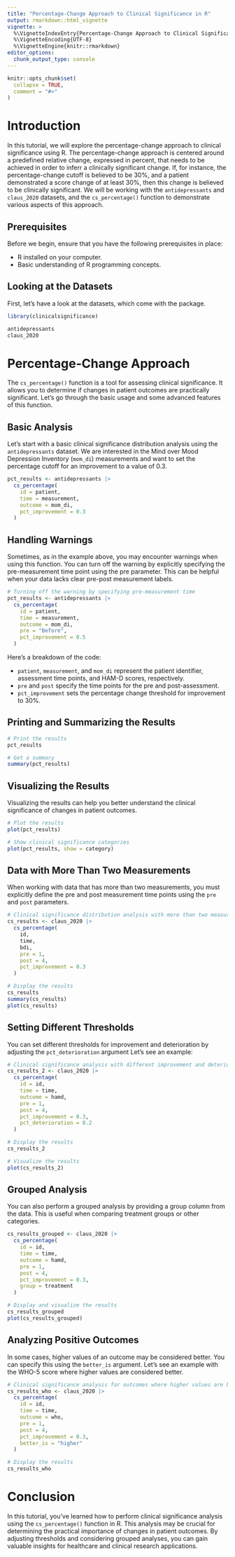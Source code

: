 ```yaml
---
title: "Percentage-Change Approach to Clinical Significance in R"
output: rmarkdown::html_vignette
vignette: >
  %\VignetteIndexEntry{Percentage-Change Approach to Clinical Significance in R}
  %\VignetteEncoding{UTF-8}
  %\VignetteEngine{knitr::rmarkdown}
editor_options: 
  chunk_output_type: console
---
```


```r
knitr::opts_chunk$set(
  collapse = TRUE,
  comment = "#>"
)
```

# Introduction
In this tutorial, we will explore the percentage-change approach to clinical significance using R. The percentage-change approach is centered around a predefined relative change, expressed in percent, that needs to be achieved in order to inferr a clinically significant change. If, for instance, the percentage-change cutoff is believed to be 30%, and a patient demonstrated a score change of at least 30%, then this change is believed to be clinically significant. We will be working with the `antidepressants` and `claus_2020` datasets, and the `cs_percentage()` function to demonstrate various aspects of this approach.


## Prerequisites
Before we begin, ensure that you have the following prerequisites in place:

- R installed on your computer.
- Basic understanding of R programming concepts.


## Looking at the Datasets
First, let's have a look at the datasets, which come with the package.

```r
library(clinicalsignificance)

antidepressants
claus_2020
```


# Percentage-Change Approach
The `cs_percentage()` function is a tool for assessing clinical significance. It allows you to determine if changes in patient outcomes are practically significant. Let's go through the basic usage and some advanced features of this function.


## Basic Analysis
Let's start with a basic clinical significance distribution analysis using the `antidepressants` dataset. We are interested in the Mind over Mood Depression Inventory (`mom_di`) measurements and want to set the percentage cutoff for an improvement to a value of 0.3.
```r
pct_results <- antidepressants |> 
  cs_percentage(
    id = patient,
    time = measurement,
    outcome = mom_di,
    pct_improvement = 0.3
  )
```


## Handling Warnings
Sometimes, as in the example above, you may encounter warnings when using this function. You can turn off the warning by explicitly specifying the pre-measurement time point using the pre parameter. This can be helpful when your data lacks clear pre-post measurement labels.


```r
# Turning off the warning by specifying pre-measurement time
pct_results <- antidepressants |>
  cs_percentage(
    id = patient,
    time = measurement,
    outcome = mom_di,
    pre = "Before",
    pct_improvement = 0.5
  )
```

Here's a breakdown of the code:

- `patient`, `measurement`, and `mom_di` represent the patient identifier, assessment time points, and HAM-D scores, respectively.
- `pre` and `post` specify the time points for the pre and post-assessment.
- `pct_improvement` sets the percentage change threshold for improvement to 30%.


## Printing and Summarizing the Results
```r
# Print the results
pct_results

# Get a summary
summary(pct_results)
```


## Visualizing the Results
Visualizing the results can help you better understand the clinical significance of changes in patient outcomes.
```r
# Plot the results
plot(pct_results)

# Show clinical significance categories
plot(pct_results, show = category)
```


## Data with More Than Two Measurements
When working with data that has more than two measurements, you must explicitly define the pre and post measurement time points using the `pre` and `post` parameters.

```r
# Clinical significance distribution analysis with more than two measurements
cs_results <- claus_2020 |>
  cs_percentage(
    id,
    time,
    bdi,
    pre = 1,
    post = 4,
    pct_improvement = 0.3
  )

# Display the results
cs_results
summary(cs_results)
plot(cs_results)
```


## Setting Different Thresholds
You can set different thresholds for improvement and deterioration by adjusting the `pct_deterioration` argument Let's see an example:
```r
# Clinical significance analysis with different improvement and deterioration thresholds
cs_results_2 <- claus_2020 |>
  cs_percentage(
    id = id,
    time = time,
    outcome = hamd,
    pre = 1,
    post = 4,
    pct_improvement = 0.3,
    pct_deterioration = 0.2
  )

# Display the results
cs_results_2

# Visualize the results
plot(cs_results_2)
```


## Grouped Analysis
You can also perform a grouped analysis by providing a group column from the data. This is useful when comparing treatment groups or other categories.
```r
cs_results_grouped <- claus_2020 |>
  cs_percentage(
    id = id,
    time = time,
    outcome = hamd,
    pre = 1,
    post = 4,
    pct_improvement = 0.3,
    group = treatment
  )

# Display and visualize the results
cs_results_grouped
plot(cs_results_grouped)
```


## Analyzing Positive Outcomes
In some cases, higher values of an outcome may be considered better. You can specify this using the `better_is` argument. Let's see an example with the WHO-5 score where higher values are considered better.
```r
# Clinical significance analysis for outcomes where higher values are better
cs_results_who <- claus_2020 |>
  cs_percentage(
    id = id,
    time = time,
    outcome = who,
    pre = 1,
    post = 4,
    pct_improvement = 0.3,
    better_is = "higher"
  )

# Display the results
cs_results_who
```


# Conclusion
In this tutorial, you've learned how to perform clinical significance analysis using the `cs_percentage()` function in R. This analysis may be crucial for determining the practical importance of changes in patient outcomes. By adjusting thresholds and considering grouped analyses, you can gain valuable insights for healthcare and clinical research applications.
